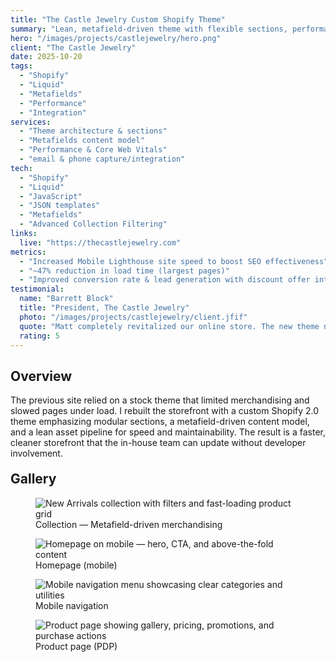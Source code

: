 ```yaml
---
title: "The Castle Jewelry Custom Shopify Theme"
summary: "Lean, metafield-driven theme with flexible sections, performance uplift, and advanced integration."
hero: "/images/projects/castlejewelry/hero.png"
client: "The Castle Jewelry"
date: 2025-10-20
tags:
  - "Shopify"
  - "Liquid"
  - "Metafields"
  - "Performance"
  - "Integration"
services:
  - "Theme architecture & sections"
  - "Metafields content model"
  - "Performance & Core Web Vitals"
  - "email & phone capture/integration"
tech:
  - "Shopify"
  - "Liquid"
  - "JavaScript"
  - "JSON templates"
  - "Metafields"
  - "Advanced Collection Filtering"
links:
  live: "https://thecastlejewelry.com"
metrics:
  - "Increased Mobile Lighthouse site speed to boost SEO effectiveness"
  - "~47% reduction in load time (largest pages)"
  - "Improved conversion rate & lead generation with discount offer integrations"
testimonial:
  name: "Barrett Block"
  title: "President, The Castle Jewelry"
  photo: "/images/projects/castlejewelry/client.jfif"
  quote: "Matt completely revitalized our online store. The new theme not only loads lightning-fast but also makes it simple for our team to update banners, collections, and promotions on our own. It’s been a huge win for both sales and workflow."
  rating: 5
---
```



## Overview

The previous site relied on a stock theme that limited merchandising and slowed pages under load. I rebuilt the storefront with a custom Shopify 2.0 theme emphasizing modular sections, a metafield-driven content model, and a lean asset pipeline for speed and maintainability. The result is a faster, cleaner storefront that the in-house team can update without developer involvement.

<h2 style="margin-top:20px;">Gallery</h2>
<div class="case-gallery-castle">
  <figure class="tile">
    <Img
      src={collection}
      alt="New Arrivals collection with filters and fast-loading product grid"
      widths={[600, 900, 1200, 1600]}
      sizes="(max-width: 900px) 100vw, 1200px"
      loading="lazy"
      decoding="async"
      class="w-full object-cover aspect-[16/9]"
      style="display:block;"
      data-full={collection.src}
    />
    <figcaption>Collection — Metafield-driven merchandising</figcaption>
  </figure>

  <figure class="tile">
    <Img
      src={mobile}
      alt="Homepage on mobile — hero, CTA, and above-the-fold content"
      widths={[480, 768, 1024, 1440]}
      sizes="(max-width: 768px) 100vw, 768px"
      loading="lazy"
      decoding="async"
      class="w-full object-cover aspect-[9/16]"
      style="display:block;"
      data-full={mobile.src}
    />
    <figcaption>Homepage (mobile)</figcaption>
  </figure>

  <figure class="tile">
    <Img
      src={mobileux}
      alt="Mobile navigation menu showcasing clear categories and utilities"
      widths={[480, 768, 1024, 1440]}
      sizes="(max-width: 768px) 100vw, 768px"
      loading="lazy"
      decoding="async"
      class="w-full object-cover aspect-[9/16]"
      style="display:block;"
      data-full={mobileux.src}
    />
    <figcaption>Mobile navigation</figcaption>
  </figure>

  <figure class="tile">
    <Img
      src={product}
      alt="Product page showing gallery, pricing, promotions, and purchase actions"
      widths={[600, 900, 1200, 1600]}
      sizes="(max-width: 900px) 100vw, 1200px"
      loading="lazy"
      decoding="async"
      class="w-full object-cover aspect-[16/9]"
      style="display:block;"
      data-full={product.src}
    />
    <figcaption>Product page (PDP)</figcaption>
  </figure>
</div>
